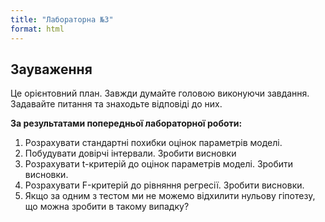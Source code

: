 ```yaml
---
title: "Лабораторна №3"
format: html
---
```


::: {.callout-caution}
## Зауваження

Це орієнтовний план. Завжди думайте головою виконуючи завдання. Задавайте питання та знаходьте відповіді до них.
:::

**За результатами попередньої лабораторної роботи:**

1. Розрахувати стандартні похибки оцінок параметрів моделі.
2. Побудувати довірчі інтервали. Зробити висновки
3. Розрахувати t-критерій до оцінок параметрів моделі. Зробити висновки.
4. Розрахувати F-критерій до рівняння регресії. Зробити висновки.
5. Якщо за одним з тестом ми не можемо відхилити нульову гіпотезу, що можна зробити в такому випадку?
